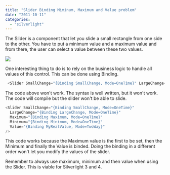 ```yaml
---
title: "Slider Binding Miminum, Maximum and Value problem"
date: "2011-10-11"
categories: 
  - "silverlight"
---
```


The Slider is a component that let you slide a small rectangle from one side to the other. You have to put a minimum value and a maximum value and from there, the user can select a value between these two values.

![](/images/blog/slider.png)

One interesting thing to do is to rely on the business logic to handle all values of this control. This can be done using Binding.


```csharp
 <Slider SmallChange="{Binding SmallChange, Mode=OneTime}" LargeChange="{Binding LargeChange, Mode=OneTime}" Value="{Binding MyRealValue, Mode=TwoWay}" Minimum="{Binding Minimum, Mode=OneTime}" Maximum="{Binding Maximum, Mode=OneTime}" /> 
```

The code above won't work. The syntax is well written, but it won't work. The code will compile but the slider won't be able to slide.

```csharp
<Slider SmallChange="{Binding SmallChange, Mode=OneTime}" 
  LargeChange="{Binding LargeChange, Mode=OneTime}" 
  Maximum="{Binding Maximum, Mode=OneTime}" 
  Minimum="{Binding Minimum, Mode=OneTime}" 
  Value="{Binding MyRealValue, Mode=TwoWay}" 
/> 
```

This code works because the Maximum value is the first to be set, then the Minimum and finally the Value is binded. Doing the binding in a different order won't let you modify the values of the slider.

Remember to always use maximum, minimum and then value when using the Slider. This is viable for Silverlight 3 and 4.
